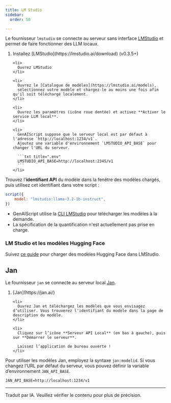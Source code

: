```yaml
---
title: LM Studio
sidebar:
  order: 50

---
```



Le fournisseur `lmstudio` se connecte au serveur sans interface [LMStudio](https://lmstudio.ai/) et permet de faire fonctionner des LLM locaux.

<Steps>
  <ol>
    <li>
      Installez [LMStudio](https://lmstudio.ai/download) (v0.3.5+)
    </li>

    <li>
      Ouvrez LMStudio
    </li>

    <li>
      Ouvrez le [Catalogue de modèles](https://lmstudio.ai/models),
      sélectionnez votre modèle et chargez-le au moins une fois afin qu'il soit téléchargé localement.
    </li>

    <li>
      Ouvrez les paramètres (icône roue dentée) et activez **Activer le service LLM local**.
    </li>

    <li>
      GenAIScript suppose que le serveur local est par défaut à l'adresse `http://localhost:1234/v1`.
      Ajoutez une variable d'environnement `LMSTUDIO_API_BASE` pour changer l'URL du serveur.

      ```txt title=".env"
      LMSTUDIO_API_BASE=http://localhost:2345/v1
      ```
    </li>
  </ol>
</Steps>

Trouvez l'**identifiant API** du modèle dans la fenêtre des modèles chargés, puis utilisez cet identifiant dans votre script :

```js '"lmstudio:llama-3.2-1b"'
script({
    model: "lmstudio:llama-3.2-1b-instruct",
})
```

* GenAIScript utilise la [CLI LMStudio](https://lmstudio.ai/docs/cli)
  pour télécharger les modèles à la demande.
* La spécification de la quantification n'est actuellement pas prise en charge.

<LLMProviderFeatures provider="lmstudio" />

### LM Studio et les modèles Hugging Face

Suivez [ce guide](https://huggingface.co/blog/yagilb/lms-hf) pour charger des modèles Hugging Face dans LMStudio.

## Jan

Le fournisseur `jan` se connecte au serveur local [Jan](https://jan.ai/).

<Steps>
  <ol>
    <li>
      [Jan](https://jan.ai/)
    </li>

    <li>
      Ouvrez Jan et téléchargez les modèles que vous envisagez d’utiliser. Vous trouverez l'identifiant du modèle dans la page de description du modèle.
    </li>

    <li>
      Cliquez sur l’icône **Serveur API Local** (en bas à gauche), puis sur **Démarrer le serveur**.

      Laissez l’application de bureau ouverte !
    </li>
  </ol>
</Steps>

Pour utiliser les modèles Jan, employez la syntaxe `jan:modelid`.
Si vous changez l’URL par défaut du serveur, vous pouvez définir la variable d’environnement `JAN_API_BASE`.

```txt title=".env"
JAN_API_BASE=http://localhost:1234/v1
```

<LLMProviderFeatures provider="jan" />

<hr />

Traduit par IA. Veuillez vérifier le contenu pour plus de précision.

